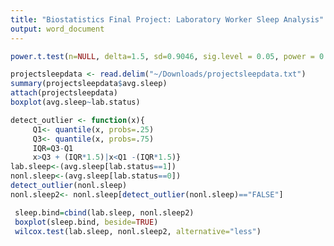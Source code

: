 ```yaml
---
title: "Biostatistics Final Project: Laboratory Worker Sleep Analysis"
output: word_document
---
```


```r
power.t.test(n=NULL, delta=1.5, sd=0.9046, sig.level = 0.05, power = 0.9, type = "two.sample", alternative = "one.sided")
```

```r
projectsleepdata <- read.delim("~/Downloads/projectsleepdata.txt")
summary(projectsleepdata$avg.sleep)
attach(projectsleepdata)
boxplot(avg.sleep~lab.status)
```

```r
detect_outlier <- function(x){
     Q1<- quantile(x, probs=.25)
     Q3<- quantile(x, probs=.75)
     IQR=Q3-Q1
     x>Q3 + (IQR*1.5)|x<Q1 -(IQR*1.5)}
lab.sleep<-(avg.sleep[lab.status==1])
nonl.sleep<-(avg.sleep[lab.status==0])
detect_outlier(nonl.sleep)
nonl.sleep2<- nonl.sleep[detect_outlier(nonl.sleep)=="FALSE"]
```

```r
 sleep.bind=cbind(lab.sleep, nonl.sleep2)
 boxplot(sleep.bind, beside=TRUE)
 wilcox.test(lab.sleep, nonl.sleep2, alternative="less")
 
```